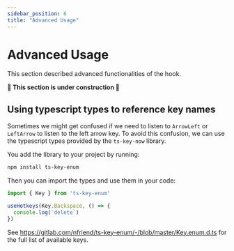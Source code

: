 ```yaml
---
sidebar_position: 6
title: "Advanced Usage"
---
```


# Advanced Usage

This section described advanced functionalities of the hook.

**🚧 This section is under construction 🚧**

## Using typescript types to reference key names
Sometimes we might get confused if we need to listen to `ArrowLeft` or `LeftArrow` to listen to the left arrow key.
To avoid this confusion, we can use the typescript types provided by the `ts-key-now` library.

You add the library to your project by running:

```bash
npm install ts-key-enum
```

Then you can import the types and use them in your code:

```ts
import { Key } from 'ts-key-enum'

useHotkeys(Key.Backspace, () => {
  console.log(`delete`)
})
```

See https://gitlab.com/nfriend/ts-key-enum/-/blob/master/Key.enum.d.ts for the full list of available keys.
